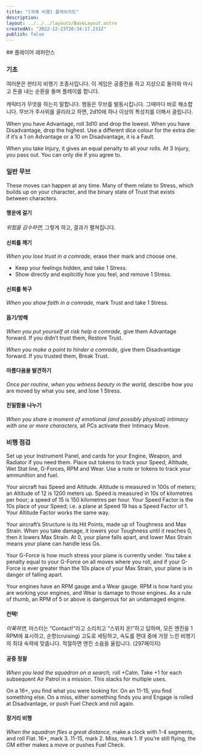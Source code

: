```yaml
---
title: "[곡예 비행] 플레이키트"
description: 
layout: ../../../layouts/BaseLayout.astro
createdAt: "2022-12-23T20:34:17.231Z"
publish: false
---
```

<article class="paper-a4 border-2 m-4 p-12 columns-2 gap-12 text-sm">
  ## 플레이어 레퍼런스

  ### 기초
  
  여러분은 판타지 비행기 조종사입니다. 이 게임은 공중전을 하고 지상으로 돌아와 마시고 돈을 내는 순환을 돌며 플레이를 합니다.

  캐릭터가 무엇을 하는지 말합니다. 행동은 무브를 발동시킵니다. 그때마다 바로 해소합니다. 무브가 주사위를 굴리라고 하면, 2d10에 하나 이상의 특성치를 더해서 굴립니다.

  When you have Advantage, roll 3d10 and drop the lowest. When you have Disadvantage, drop the highest. Use a different dice colour for the extra die: if it’s a 1 on Advantage or a 10 on Disadvantage, it is a Fault.

  When you take Injury, it gives an equal penalty to all your rolls. At 3 Injury, you pass out. You can only die if you agree to.

  ### 일반 무브
  These moves can happen at any time. Many of them relate to Stress, which builds up on your character, and the binary state of Trust that exists between characters.

  #### 행운에 걸기
  *위험을 감수하면,* 그렇게 하고, 결과가 펼쳐집니다.

  #### 신뢰를 깨기
  *When you lose trust in a comrade,* erase their mark and choose one.
  - Keep your feelings hidden, and take 1 Stress.
  - Show directly and explicitly how you feel, and remove 1 Stress.

  #### 신뢰를 복구
  *When you show faith in a comrade,* mark Trust and take 1 Stress.

  #### 돕기/방해
  *When you put yourself at risk help a comrade,* give them Advantage forward. If you didn’t trust them, Restore Trust.

  *When you make a point to hinder a comrade,* give them Disadvantage forward. If you trusted them, Break Trust.

  #### 아름다움을 발견하기
  *Once per routine, when you witness beauty in the world,* describe how you are moved by what you see, and lose 1 Stress.

  #### 친밀함을 나누기
  *When you share a moment of emotional (and possibly physical) intimacy with one or more characters,* all PCs activate their Intimacy Move.

  ### 비행 점검
  Set up your Instrument Panel, and cards for your Engine, Weapon, and Radiator if you need them. Place out tokens to track your Speed, Altitude, Wet Stat line, G-Forces, RPM and Wear. Use a note or tokens to track your ammunition and fuel.

  Your aircraft has Speed and Altitude. Altitude is measured in 100s of meters; an Altitude of 12 is 1200 meters up. Speed is measured in 10s of kilometres per hour; a speed of 15 is 150 kilometres per hour. Your Speed Factor is the 10s place of your Speed; i.e. a plane at Speed 19 has a Speed Factor of 1. Your Altitude Factor works the same way.

  Your aircraft’s Structure is its Hit Points, made up of Toughness and Max Strain. When you take damage, it lowers your Toughness until it reaches 0, then it lowers Max Strain. At 0, your plane falls apart, and lower Max Strain means your plane can handle less Gs.

  Your G-Force is how much stress your plane is currently under. You take a penalty equal to your G-Force on all moves where you roll, and if your G-Force is ever greater than the 10s place of your Max Strain, your plane is in danger of falling apart.

  Your engines have an RPM gauge and a Wear gauge. RPM is how hard you are working your engines, and Wear is damage to those engines. As a rule of thumb, an RPM of 5 or above is dangerous for an undamaged engine.

  #### 컨택!
  *이륙하면,* 마스터는 “Contact!”라고 소리치고 “스위치 온!”하고 답하며, 모든 엔진을 1 RPM에 표시하고, 
  순항(cruising) 고도로 세팅하고, 속도를 편대 중에 가장 느린 비행기의 최대 속력에 맞춥니다. 적절하면 엔진 소음을 울립니다. (297페이지)

  #### 공중 정찰
  *When you lead the squadron on a search,* roll +Calm. Take +1 for each subsequent Air Patrol in a mission. This stacks for multiple uses.

  On a 16+, you find what you were looking for. On an 11-15, you find something else. On a miss, either something finds you and Engage is rolled at Disadvantage, or push Fuel Check and roll again.

  #### 장거리 비행
  *When the squadron flies a great distance,* make a clock with 1-4 segments, and roll Flat. 16+, mark 3. 11-15, mark 2. Miss, mark 1. If you’re still flying, the GM either makes a move or pushes Fuel Check.

</article>